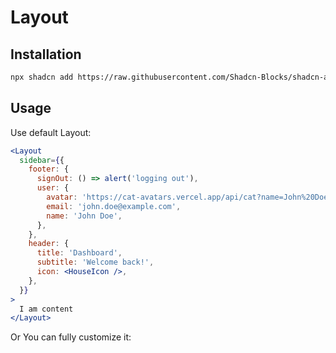 

<Meta title="Layout" />

# Layout

## Installation

```bash
npx shadcn add https://raw.githubusercontent.com/Shadcn-Blocks/shadcn-admin-blocks/refs/heads/main/public/r/Layout.json
```

## Usage

Use default Layout:

```jsx
<Layout
  sidebar={{
    footer: {
      signOut: () => alert('logging out'),
      user: {
        avatar: 'https://cat-avatars.vercel.app/api/cat?name=John%20Doe',
        email: 'john.doe@example.com',
        name: 'John Doe',
      },
    },
    header: {
      title: 'Dashboard',
      subtitle: 'Welcome back!',
      icon: <HouseIcon />,
    },
  }}
>
  I am content
</Layout>
```

<Canvas of={Stories.Default} />

Or You can fully customize it:

```jsx
<LayoutBase>
  <LayoutSidebar>
    <LayoutSidebarHeader title="Your company" subtitle="Your company tagline" icon={<HouseIcon />}>
      <SidebarMenuItem>
        <SidebarMenuButton></SidebarMenuButton>
      </SidebarMenuItem>
    </LayoutSidebarHeader>
    <LayoutSidebarContent>
      {/* Bottom Menu Items */}
      <SidebarMenuItem>
        <SidebarMenuButton asChild>
          <Link to="/">
            <LifeBuoy />
            Support
          </Link>
        </SidebarMenuButton>
      </SidebarMenuItem>
      <SidebarMenuItem>
        <SidebarMenuButton asChild>
          <Link to="/">
            <Send />
            Feedback
          </Link>
        </SidebarMenuButton>
      </SidebarMenuItem>
    </LayoutSidebarContent>
    <LayoutSidebarFooter
      user={{
        name: 'Hello world',
        email: 'hello@example.com',
        avatar: 'https://cat-avatars.vercel.app/api/cat?name=Hello%20World',
      }}
    >
      <DropdownMenuGroup>
        <DropdownMenuItem asChild>
          <Link to="/">
            <Sparkles />
            Upgrade to Pro
          </Link>
        </DropdownMenuItem>
      </DropdownMenuGroup>
      <DropdownMenuSeparator />
      <DropdownMenuGroup>
        <DropdownMenuItem asChild>
          <Link to="/">
            <BadgeCheck />
            Account
          </Link>
        </DropdownMenuItem>
        <DropdownMenuItem asChild>
          <Link to="/">
            <CreditCard />
            Billing
          </Link>
        </DropdownMenuItem>
        <DropdownMenuItem asChild>
          <Link to="/">
            <Bell />
            Notifications
          </Link>
        </DropdownMenuItem>
      </DropdownMenuGroup>
    </LayoutSidebarFooter>
  </LayoutSidebar>
  <SidebarInset>
    <LayoutHeader />
    <LayoutContent>I am content</LayoutContent>
  </SidebarInset>
</LayoutBase>
```

<Canvas of={Stories.Customized} />
